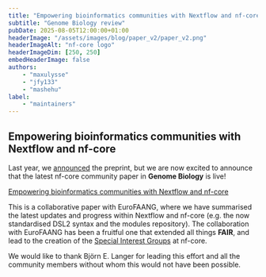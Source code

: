 ```yaml
---
title: "Empowering bioinformatics communities with Nextflow and nf-core"
subtitle: "Genome Biology review"
pubDate: 2025-08-05T12:00:00+01:00
headerImage: "/assets/images/blog/paper_v2/paper_v2.png"
headerImageAlt: "nf-core logo"
headerImageDim: [250, 250]
embedHeaderImage: false
authors:
    - "maxulysse"
    - "jfy133"
    - "mashehu"
label:
    - "maintainers"
---
```


## Empowering bioinformatics communities with Nextflow and nf-core

Last year, we [announced](https://bsky.app/profile/nf-co.re/post/3ksi4mr6uyl25) the preprint, but we are now excited to announce that the latest nf-core community paper in **Genome Biology** is live!

[Empowering bioinformatics communities with Nextflow and nf-core](https://rdcu.be/eyqzX)

This is a collaborative paper with EuroFAANG, where we have summarised the latest updates and progress within Nextflow and nf-core (e.g. the now standardised DSL2 syntax and the modules repository).
The collaboration with EuroFAANG has been a fruitful one that extended all things **FAIR**, and lead to the creation of the [Special Interest Groups](https://nf-co.re/blog/2024/special_interest_groups) at nf-core.

We would like to thank Björn E. Langer for leading this effort and all the community members without whom this would not have been possible.
